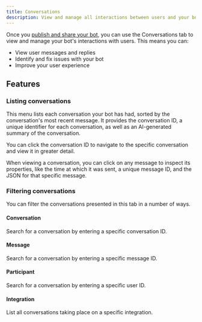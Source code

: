 ```yaml
---
title: Conversations
description: View and manage all interactions between users and your bot.
---
```


Once you [publish and share your bot](/guides/quick-start), you can use the Conversations tab to view and manage your bot's interactions with users. This means you can:

* View user messages and replies
* Identify and fix issues with your bot
* Improve your user experience

## Features

### Listing conversations

This menu lists each conversation your bot has had, sorted by the conversation's most recent message. It provides the conversation ID, a unique identifier for each conversation, as well as an AI-generated summary of the conversation.

You can click the conversation ID to navigate to the specific conversation and view it in greater detail.

When viewing a conversation, you can click on any message to inspect its properties, like the time at which it was sent, a unique message ID, and the JSON for that specific message.

### Filtering conversations

You can filter the conversations presented in this tab in a number of ways.

#### Conversation

Search for a conversation by entering a specific conversation ID.

#### Message

Search for a conversation by entering a specific message ID.

#### Participant

Search for a conversation by entering a specific user ID.

#### Integration

List all conversations taking place on a specific integration.
